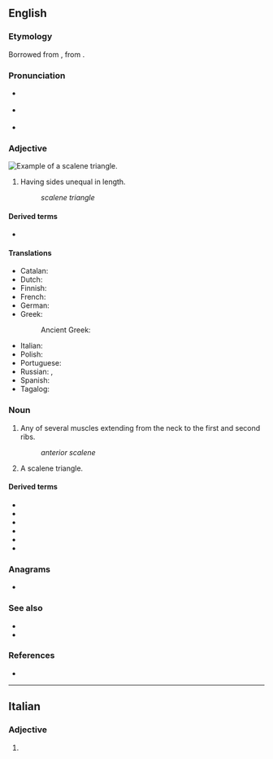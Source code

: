 {{also|scalène}}
==English==

===Etymology===
Borrowed from {{bor|en|LL.|scalēnus}}, from {{der|en|grc|σκᾰληνός|gloss=uneven, unequal}}.

===Pronunciation===
* {{accent|RP}} {{IPA|en|/ˈskeɪ.liːn/}}
* {{accent|GA}} {{IPA|en|/ˈskeɪˌliːn/|/skeɪˈliːn/}}
* {{rhymes|en|iːn}}

===Adjective===
[[Image:Triangle.Scalene.svg|thumb|right|Example of a scalene triangle.]]
{{en-adj|-}}

# {{lb|en|geometry|of a triangle}} Having sides unequal in length.
#: ''scalene triangle''

====Derived terms====
* {{link|en|scalene muscle}}

====Translations====
{{trans-top|sides of different lengths}}
* Catalan: {{t|ca|escalè}}
* Dutch: {{t|nl|ongelijkzijdig}}
* Finnish: {{t|fi|erisivuinen}}
* French: {{t+|fr|scalène}}
* German: {{t|de|ungleichseitig}}
* Greek: {{t+|el|σκαληνός}}
*: Ancient Greek: {{t|grc|σκαληνός}}
{{trans-mid}}
* Italian: {{t+|it|scaleno}}
* Polish: {{t|pl|różnoboczny|m}}
* Portuguese: {{t|pt|escaleno|m}}
* Russian: {{t+|ru|неравносторо́нний|m}}, {{t+|ru|разносторо́нний|m}}
* Spanish: {{t|es|escaleno}}
* Tagalog: {{t|tl|tagibang}}
{{trans-bottom}}

===Noun===
{{en-noun}}

# {{label|en|anatomy}} Any of several muscles extending from the neck to the first and second ribs. {{synonyms|en|scalenus}}
#: ''anterior scalene''
# {{label|en|geometry}} A scalene triangle.

====Derived terms====
{{der-top}}
* {{link|en|anterior scalene}}
* {{link|en|intrascalene}}
* {{link|en|middle scalene}}
* {{link|en|posterior scalene}}
* {{link|en|scalenectomy}}
* {{link|en|scalenous}}
{{der-bottom}}

===Anagrams===
* {{anagrams|en|Senecal|canelés|cleanse|elances|enlaces|enscale|a=aceelns}}

===See also===
* {{l|en|equilateral}}
* {{l|en|isosceles}}

===References===
* {{R:Lexico}}

----

==Italian==

===Adjective===
{{head|it|adjective form}}

# {{inflection of|it|scaleno||f|p}}